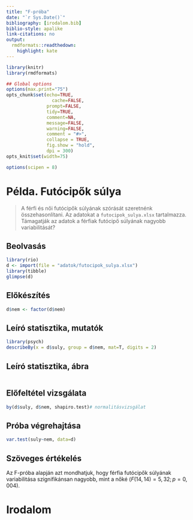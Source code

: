 ```yaml
---
title: "F-próba"
date: "`r Sys.Date()`"
bibliography: [irodalom.bib]
biblio-style: apalike
link-citations: no
output:
  rmdformats::readthedown:
    highlight: kate
---
```



```r
library(knitr)
library(rmdformats)

## Global options
options(max.print="75")
opts_chunk$set(echo=TRUE,
	             cache=FALSE,
               prompt=FALSE,
               tidy=TRUE,
               comment=NA,
               message=FALSE,
               warning=FALSE,
               comment = "#>",
               collapse = TRUE,
               fig.show = "hold",
               dpi = 300)               
opts_knit$set(width=75)

options(scipen = 8)
```



# Példa. Futócipők súlya

> A férfi és női futócipők súlyának szórását szeretnénk összehasonlítani. Az adatokat a `futocipok_sulya.xlsx` tartalmazza. Támagatják az adatok a férfiak futócipő súlyának nagyobb variabilitását?


## Beolvasás

```r
library(rio)
d <- import(file = "adatok/futocipok_sulya.xlsx")
library(tibble)
glimpse(d)
```

## Előkészítés

```r
d$nem <- factor(d$nem)
```


## Leíró statisztika, mutatók

```r
library(psych)
describeBy(x = d$suly, group = d$nem, mat=T, digits = 2)
```

## Leíró statisztika, ábra

```r
```


## Előfeltétel vizsgálata

```r
by(d$suly, d$nem, shapiro.test)# normalitásvizsgálat
```



## Próba végrehajtása

```r
var.test(suly~nem, data=d)
```
 

## Szöveges értékelés

Az F-próba alapján azt mondhatjuk, hogy férfia futócipők súlyának variabilitása szignifikánsan nagyobb, mint a nőké ($F(14, 14)=5,32; p=0,004$).
 
# Irodalom

